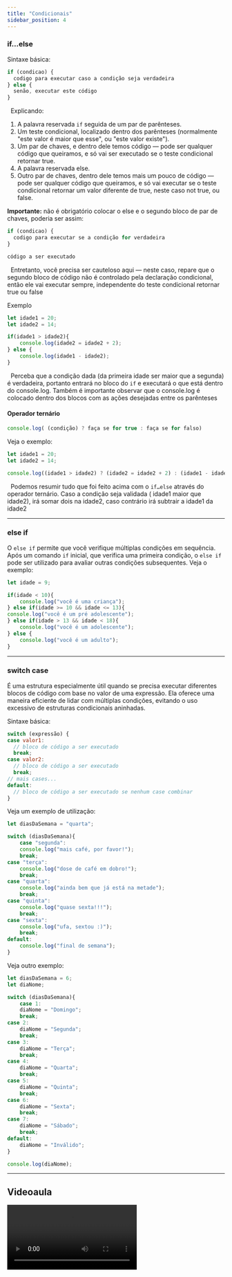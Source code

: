```yaml
---
title: "Condicionais"
sidebar_position: 4
---
```


### if…else

Sintaxe básica:

```JavaScript
if (condicao) {
  codigo para executar caso a condição seja verdadeira
} else {
  senão, executar este código
}
```

&nbsp;
Explicando:

1. A palavra reservada `if` seguida de um par de parênteses.
2. Um teste condicional, localizado dentro dos parênteses (normalmente "este valor é maior que esse", ou "este valor existe").
3. Um par de chaves, e dentro dele temos código — pode ser qualquer código que queiramos, e só vai ser executado se o teste condicional retornar true.
4. A palavra reservada else.
5. Outro par de chaves, dentro dele temos mais um pouco de código — pode ser qualquer código que queiramos, e só vai executar se o teste condicional retornar um valor diferente de true, neste caso not true, ou false.
   &nbsp;

**Importante:** não é obrigatório colocar o else e o segundo bloco de par de chaves, poderia ser assim:

```JavaScript
if (condicao) {
  codigo para executar se a condição for verdadeira
}

código a ser executado
```

&nbsp;
Entretanto, você precisa ser cauteloso aqui — neste caso, repare que o segundo bloco de código não é controlado pela declaração condicional, então ele vai executar sempre, independente do teste condicional retornar true ou false
&nbsp;

Exemplo

```JavaScript
let idade1 = 20;
let idade2 = 14;

if(idade1 > idade2){
	console.log(idade2 = idade2 + 2);
} else {
	console.log(idade1 - idade2);
}
```

&nbsp;
Perceba que a condição dada (da primeira idade ser maior que a segunda) é verdadeira, portanto entrará no bloco do `if` e executará o que está dentro do console.log. Também é importante observar que o console.log é colocado dentro dos blocos com as ações desejadas entre os parênteses
&nbsp;

#### Operador ternário

```JavaScript
console.log( (condição) ? faça se for true : faça se for falso)
```

Veja o exemplo:

```JavaScript
let idade1 = 20;
let idade2 = 14;

console.log((idade1 > idade2) ? (idade2 = idade2 + 2) : (idade1 - idade2))
```

&nbsp;
Podemos resumir tudo que foi feito acima com o `if…else` através do operador ternário. Caso a condição seja validada ( idade1 maior que idade2), irá somar dois na idade2, caso contrário irá subtrair a idade1 da idade2
&nbsp;

---

### else if

O `else if` permite que você verifique múltiplas condições em sequência. Após um comando `if` inicial, que verifica uma primeira condição, o `else if` pode ser utilizado para avaliar outras condições subsequentes. Veja o exemplo:

```JavaScript
let idade = 9;

if(idade < 10){
	console.log("você é uma criança");
} else if(idade >= 10 && idade <= 13){
console.log("você é um pré adolescente");
} else if(idade > 13 && idade < 18){
	console.log("você é um adolescente");
} else {
	console.log("você é um adulto");
}
```

---

### switch case

É uma estrutura especialmente útil quando se precisa executar diferentes blocos de código com base no valor de uma expressão. Ela oferece uma maneira eficiente de lidar com múltiplas condições, evitando o uso excessivo de estruturas condicionais aninhadas.

Sintaxe básica:

```JavaScript
switch (expressão) {
case valor1:
  // bloco de código a ser executado
  break;
case valor2:
  // bloco de código a ser executado
  break;
// mais cases...
default:
  // bloco de código a ser executado se nenhum case combinar
}
```

Veja um exemplo de utilização:

```JavaScript
let diasDaSemana = "quarta";

switch (diasDaSemana){
	case "segunda":
	console.log("mais café, por favor!");
	break;
case "terça":
	console.log("dose de café em dobro!");
	break;
case "quarta":
	console.log("ainda bem que já está na metade");
	break;
case "quinta":
	console.log("quase sexta!!!");
	break;
case "sexta":
	console.log("ufa, sextou :)");
	break;
default:
	console.log("final de semana");
}
```

Veja outro exemplo:

```JavaScript
let diasDaSemana = 6;
let diaNome;

switch (diasDaSemana){
	case 1:
	diaNome = "Domingo";
	break;
case 2:
	diaNome = "Segunda";
	break;
case 3:
	diaNome = "Terça";
	break;
case 4:
	diaNome = "Quarta";
	break;
case 5:
	diaNome = "Quinta";
	break;
case 6:
	diaNome = "Sexta";
	break;
case 7:
	diaNome = "Sábado";
	break;
default:
	diaNome = "Inválido";
}

console.log(diaNome);
```

---

## Videoaula

<video src="https://www.youtube.com/embed/KN9KOCbCk4U?list=PLc77ERAwzB_0-C3oGJm0y-HPBf2dWS7UL" />

---


## Quizz

```JavaScript
let temperatura = 30;
let clima;

if (temperatura > 35) {
    clima = "Muito quente";
} else if (temperatura >= 25 && temperatura <= 35) {
    clima = "Quente";
} else if (temperatura >= 15 && temperatura < 25) {
    clima = "Agradável";
} else {
    clima = "Frio";
}

console.log(clima);
```

<Quiz
  question="1. O que será impresso no console quando este código for executado?"
  answers={["Muito quente", "Quente", "Agradável", "Frio"]}
  correctIndex={1}
/>

```JavaScript
let idade = 20;
if (idade >= 18) {
    console.log("Você é maior de idade");
} else {
    console.log("Você é menor de idade");
}
```

<Quiz
  question="2. Qual será a saída desse código?"
  answers={[
    "Você é maior de idade",
    "Erro de sintaxe",
    "Nenhuma saída",
    "Você é menor de idade",
  ]}
  correctIndex={0}
/>

```JavaScript
let fruta = 'maçã';

switch (fruta) {
    case 'banana':
        console.log('Banana é boa!');
        break;
    case 'maçã':
        console.log('Maçã é deliciosa!');
        break;
    case 'laranja':
        console.log('Laranja é saudável!');
        break;
    default:
        console.log('Fruta desconhecida');
}
```

<Quiz
  question="3. Qual será a saída desse código?"
  answers={[
    "Banana é boa!",
    "Laranja é saudável!",
    "Fruta desconhecida",
    "Maçã é deliciosa!",
  ]}
  correctIndex={3}
/>
